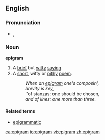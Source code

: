 ==English==

===Pronunciation===
*{{IPA|/ˈɛpɪgɹæm/}}, {{SAMPA|/"EpIgr{m/}}

===Noun===
'''epigram'''
# A [[brief]] but [[witty]] [[saying]].
# A [[short]], witty or [[pithy]] [[poem]].
#: ''When an [[epigram]] one's composin',''
#: ''brevity is key,''
#: ''of stanzas: one should be chosen, 
#: ''and of lines:  one more than three.''

==== Related terms ====
*[[epigrammatic]]

[[ca:epigram]]
[[io:epigram]]
[[vi:epigram]]
[[zh:epigram]]
